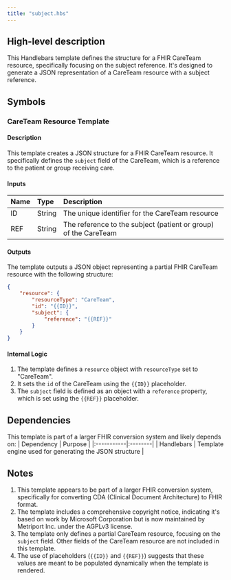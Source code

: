 ```yaml
---
title: "subject.hbs"
---
```


## High-level description
This Handlebars template defines the structure for a FHIR CareTeam resource, specifically focusing on the subject reference. It's designed to generate a JSON representation of a CareTeam resource with a subject reference.

## Symbols

### CareTeam Resource Template
#### Description
This template creates a JSON structure for a FHIR CareTeam resource. It specifically defines the `subject` field of the CareTeam, which is a reference to the patient or group receiving care.

#### Inputs
| Name | Type | Description |
|:-----|:-----|:------------|
| ID | String | The unique identifier for the CareTeam resource |
| REF | String | The reference to the subject (patient or group) of the CareTeam |

#### Outputs
The template outputs a JSON object representing a partial FHIR CareTeam resource with the following structure:
```json
{
    "resource": {
        "resourceType": "CareTeam",
        "id": "{{ID}}",
        "subject": {
            "reference": "{{REF}}"
        }
    }
}
```

#### Internal Logic
1. The template defines a `resource` object with `resourceType` set to "CareTeam".
2. It sets the `id` of the CareTeam using the `{{ID}}` placeholder.
3. The `subject` field is defined as an object with a `reference` property, which is set using the `{{REF}}` placeholder.

## Dependencies
This template is part of a larger FHIR conversion system and likely depends on:
| Dependency | Purpose |
|:-----------|:--------|
| Handlebars | Template engine used for generating the JSON structure |

## Notes
1. This template appears to be part of a larger FHIR conversion system, specifically for converting CDA (Clinical Document Architecture) to FHIR format.
2. The template includes a comprehensive copyright notice, indicating it's based on work by Microsoft Corporation but is now maintained by Metriport Inc. under the AGPLv3 license.
3. The template only defines a partial CareTeam resource, focusing on the `subject` field. Other fields of the CareTeam resource are not included in this template.
4. The use of placeholders (`{{ID}}` and `{{REF}}`) suggests that these values are meant to be populated dynamically when the template is rendered.
